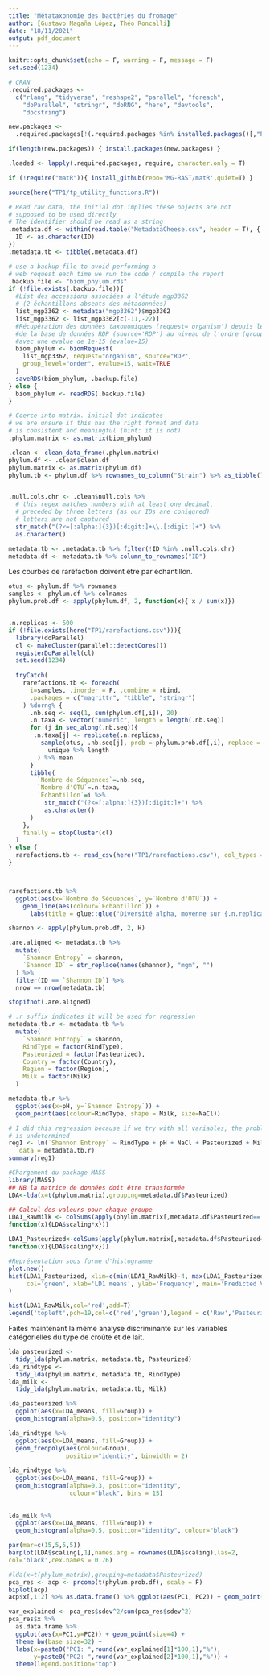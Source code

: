 ```yaml
---
title: "Métataxonomie des bactéries du fromage"
author: [Gustavo Magaña López, Théo Roncalli]
date: "18/11/2021"
output: pdf_document
---
```


```r
knitr::opts_chunk$set(echo = F, warning = F, message = F)
set.seed(1234)
```

```r
# CRAN
.required.packages <- 
  c("rlang", "tidyverse", "reshape2", "parallel", "foreach", 
    "doParallel", "stringr", "doRNG", "here", "devtools", 
    "docstring")

new.packages <- 
  .required.packages[!(.required.packages %in% installed.packages()[,"Package"])]

if(length(new.packages)) { install.packages(new.packages) } 

.loaded <- lapply(.required.packages, require, character.only = T)

if (!require("matR")){ install_github(repo='MG-RAST/matR',quiet=T) }

source(here("TP1/tp_utility_functions.R"))
```

```r
# Read raw data, the initial dot implies these objects are not 
# supposed to be used directly
# The identifier should be read as a string 
.metadata.df <- within(read.table("MetadataCheese.csv", header = T), {
  ID <- as.character(ID)
})
.metadata.tb <- tibble(.metadata.df)

# use a backup file to avoid performing a 
# web request each time we run the code / compile the report
.backup.file <- "biom_phylum.rds"
if (!file.exists(.backup.file)){
  #List des accessions associées à l'étude mgp3362 
  # (2 échantillons absents des métadonnées)
  list_mgp3362 <- metadata("mgp3362")$mgp3362
  list_mgp3362 <- list_mgp3362[c(-11,-22)]
  #Récupération des données taxonomiques (request='organism') depuis les hits
  #de la base de données RDP (source='RDP') au niveau de l'ordre (group_level='order')
  #avec une evalue de 1e-15 (evalue=15)
  biom_phylum <- biomRequest(
    list_mgp3362, request="organism", source="RDP",
    group_level="order", evalue=15, wait=TRUE
  )
  saveRDS(biom_phylum, .backup.file)
} else {
  biom_phylum <- readRDS(.backup.file)
}

# Coerce into matrix. initial dot indicates 
# we are unsure if this has the right format and data
# is consistent and meaningful (hint: it is not)
.phylum.matrix <- as.matrix(biom_phylum)

.clean <- clean_data_frame(.phylum.matrix)
phylum.df <- .clean$clean.df
phylum.matrix <- as.matrix(phylum.df)
phylum.tb <- phylum.df %>% rownames_to_column("Strain") %>% as_tibble()


.null.cols.chr <- .clean$null.cols %>% 
  # this regex matches numbers with at least one decimal, 
  # preceded by three letters (as our IDs are conigured)
  # letters are not captured
  str_match("(?<=[:alpha:]{3})[:digit:]+\\.[:digit:]+") %>% 
  as.character()

metadata.tb <- .metadata.tb %>% filter(!ID %in% .null.cols.chr)
metadata.df <- metadata.tb %>% column_to_rownames("ID")
```


Les courbes de raréfaction doivent être par échantillon.

```r
otus <- phylum.df %>% rownames
samples <- phylum.df %>% colnames
phylum.prob.df <- apply(phylum.df, 2, function(x){ x / sum(x)})


.n.replicas <- 500
if (!file.exists(here("TP1/rarefactions.csv"))){
  library(doParallel)
  cl <- makeCluster(parallel::detectCores())
  registerDoParallel(cl)
  set.seed(1234)
  
  tryCatch(
    rarefactions.tb <- foreach(
      i=samples, .inorder = F, .combine = rbind, 
      .packages = c("magrittr", "tibble", "stringr")
    ) %dorng% {
      .nb.seq <- seq(1, sum(phylum.df[,i]), 20)
      .n.taxa <- vector("numeric", length = length(.nb.seq))
      for (j in seq_along(.nb.seq)){
       .n.taxa[j] <- replicate(.n.replicas, 
         sample(otus, .nb.seq[j], prob = phylum.prob.df[,i], replace = T) %>% 
           unique %>% length
        ) %>% mean
      }
      tibble(
        `Nombre de Séquences`=.nb.seq, 
        `Nombre d'OTU`=.n.taxa,
        `Échantillon`=i %>% 
          str_match("(?<=[:alpha:]{3})[:digit:]+") %>% 
          as.character()
      )
    }, 
    finally = stopCluster(cl)
  )
} else {
  rarefactions.tb <- read_csv(here("TP1/rarefactions.csv"), col_types = "nnc")
}



rarefactions.tb %>% 
  ggplot(aes(x=`Nombre de Séquences`, y=`Nombre d'OTU`)) +
    geom_line(aes(colour=`Échantillon`)) + 
      labs(title = glue::glue("Diversité alpha, moyenne sur {.n.replicas} répliques"))
```

```r
shannon <- apply(phylum.prob.df, 2, H)

.are.aligned <- metadata.tb %>% 
  mutate(
    `Shannon Entropy` = shannon, 
    `Shannon ID` = str_replace(names(shannon), "mgm", "")
  ) %>% 
  filter(ID == `Shannon ID`) %>% 
  nrow == nrow(metadata.tb)

stopifnot(.are.aligned)

# .r suffix indicates it will be used for regression
metadata.tb.r <- metadata.tb %>% 
  mutate(
    `Shannon Entropy` = shannon, 
    RindType = factor(RindType),
    Pasteurized = factor(Pasteurized),
    Country = factor(Country),
    Region = factor(Region),
    Milk = factor(Milk)
  )

metadata.tb.r %>% 
  ggplot(aes(x=pH, y=`Shannon Entropy`)) + 
  geom_point(aes(colour=RindType, shape = Milk, size=NaCl))

# I did this regression because if we try with all variables, the problem
# is undetermined
reg1 <- lm(`Shannon Entropy` ~ RindType + pH + NaCl + Pasteurized + Milk, 
   data = metadata.tb.r)
summary(reg1)
```


```r
#Chargement du package MASS
library(MASS)
## NB la matrice de données doit être transformée
LDA<-lda(x=t(phylum.matrix),grouping=metadata.df$Pasteurized)

## Calcul des valeurs pour chaque groupe
LDA1_RawMilk <- colSums(apply(phylum.matrix[,metadata.df$Pasteurized=='N'],2,
function(x){LDA$scaling*x}))

LDA1_Pasteurized<-colSums(apply(phylum.matrix[,metadata.df$Pasteurized=='Y'],2,
function(x){LDA$scaling*x}))

#Représentation sous forme d'histogramme
plot.new()
hist(LDA1_Pasteurized, xlim=c(min(LDA1_RawMilk)-4, max(LDA1_Pasteurized)+1),
     col='green', xlab='LD1 means', ylab='Frequency', main='Predicted Values'
)

hist(LDA1_RawMilk,col='red',add=T)
legend('topleft',pch=19,col=c('red','green'),legend = c('Raw','Pasteurized'))

```

Faites maintenant la même analyse discriminante sur les variables 
catégorielles du type de croûte et de lait.

```r
lda_pasteurized <- 
  tidy_lda(phylum.matrix, metadata.tb, Pasteurized)
lda_rindtype <- 
  tidy_lda(phylum.matrix, metadata.tb, RindType)
lda_milk <- 
  tidy_lda(phylum.matrix, metadata.tb, Milk)

lda_pasteurized %>% 
  ggplot(aes(x=LDA_means, fill=Group)) + 
  geom_histogram(alpha=0.5, position="identity")

lda_rindtype %>% 
  ggplot(aes(x=LDA_means, fill=Group)) + 
  geom_freqpoly(aes(colour=Group), 
                position="identity", binwidth = 2)
  
lda_rindtype %>% 
  ggplot(aes(x=LDA_means, fill=Group)) + 
  geom_histogram(alpha=0.3, position="identity", 
                 colour="black", bins = 15)
  
  
lda_milk %>% 
  ggplot(aes(x=LDA_means, fill=Group)) + 
  geom_histogram(alpha=0.5, position="identity", colour="black")
```

```r
par(mar=c(15,5,5,5))
barplot(LDA$scaling[,1],names.arg = rownames(LDA$scaling),las=2,
col='black',cex.names = 0.76)
```


```r
#lda(x=t(phylum_matrix),grouping=metadata$Pasteurized)
pca_res <- acp <- prcomp(t(phylum.prob.df), scale = F)
biplot(acp)
acp$x[,1:2] %>% as.data.frame() %>% ggplot(aes(PC1, PC2)) + geom_point()

var_explained <- pca_res$sdev^2/sum(pca_res$sdev^2)
pca_res$x %>% 
  as.data.frame %>%
  ggplot(aes(x=PC1,y=PC2)) + geom_point(size=4) +
  theme_bw(base_size=32) + 
  labs(x=paste0("PC1: ",round(var_explained[1]*100,1),"%"),
       y=paste0("PC2: ",round(var_explained[2]*100,1),"%")) +
  theme(legend.position="top")
```